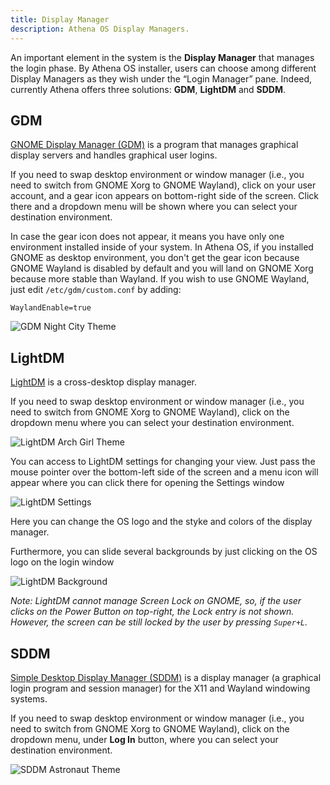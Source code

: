 ```yaml
---
title: Display Manager
description: Athena OS Display Managers.
---
```


An important element in the system is the **Display Manager** that manages the login phase. By Athena OS installer, users can choose among different Display Managers as they wish under the “Login Manager” pane. Indeed, currently Athena offers three solutions: **GDM**, **LightDM** and **SDDM**.

## GDM

[GNOME Display Manager (GDM)](https://wiki.archlinux.org/title/GDM) is a program that manages graphical display servers and handles graphical user logins.

If you need to swap desktop environment or window manager (i.e., you need to switch from GNOME Xorg to GNOME Wayland), click on your user account, and a gear icon appears on bottom-right side of the screen. Click there and a dropdown menu will be shown where you can select your destination environment.

In case the gear icon does not appear, it means you have only one environment installed inside of your system. In Athena OS, if you installed GNOME as desktop environment, you don't get the gear icon because GNOME Wayland is disabled by default and you will land on GNOME Xorg because more stable than Wayland. If you wish to use GNOME Wayland, just edit `/etc/gdm/custom.conf` by adding:
```
WaylandEnable=true
```

![GDM Night City Theme](@assets/images/gdm-nightcity.png)

## LightDM

[LightDM](https://wiki.archlinux.org/title/LightDM) is a cross-desktop display manager.

If you need to swap desktop environment or window manager (i.e., you need to switch from GNOME Xorg to GNOME Wayland), click on the dropdown menu where you can select your destination environment.

![LightDM Arch Girl Theme](@assets/images/lightdm-penguin.png)

You can access to LightDM settings for changing your view. Just pass the mouse pointer over the bottom-left side of the screen and a menu icon will appear where you can click there for opening the Settings window

![LightDM Settings](@assets/images/lightdm-penguin-settings.png)

Here you can change the OS logo and the styke and colors of the display manager.

Furthermore, you can slide several backgrounds by just clicking on the OS logo on the login window

![LightDM Background](@assets/images/lightdm-penguin-background.png)

*Note: LightDM cannot manage Screen Lock on GNOME, so, if the user clicks on the Power Button on top-right, the Lock entry is not shown. However, the screen can be still locked by the user by pressing `Super+L`.*

## SDDM

[Simple Desktop Display Manager (SDDM)](https://wiki.archlinux.org/title/SDDM) is a display manager (a graphical login program and session manager) for the X11 and Wayland windowing systems.

If you need to swap desktop environment or window manager (i.e., you need to switch from GNOME Xorg to GNOME Wayland), click on the dropdown menu, under **Log In** button, where you can select your destination environment.

![SDDM Astronaut Theme](@assets/images/sddm-astronaut.png)